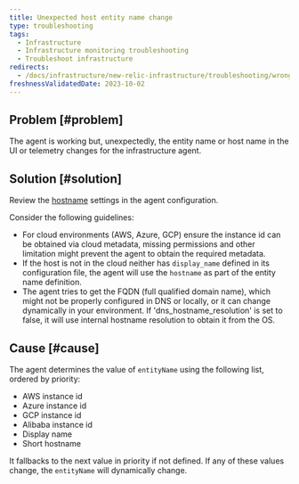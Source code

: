 ```yaml
---
title: Unexpected host entity name change
type: troubleshooting
tags:
  - Infrastructure
  - Infrastructure monitoring troubleshooting
  - Troubleshoot infrastructure
redirects:
  - /docs/infrastructure/new-relic-infrastructure/troubleshooting/wrong-host-name-reported
freshnessValidatedDate: 2023-10-02
---
```


## Problem [#problem]

The agent is working but, unexpectedly, the entity name or host name in the UI or telemetry changes for the infrastructure agent.

## Solution [#solution]

Review the [hostname](/docs/infrastructure/install-infrastructure-agent/configuration/infrastructure-agent-configuration-settings/#hostname-variables) settings in the agent configuration.

Consider the following guidelines:

* For cloud environments (AWS, Azure, GCP) ensure the instance id can be obtained via cloud metadata, missing permissions and other limitation might prevent the agent to obtain the required metadata.
* If the host is not in the cloud neither has `display_name` defined in its configuration file, the agent will use the `hostname` as part of the entity name definition.
* The agent tries to get the FQDN (full qualified domain name), which might not be properly configured in DNS or locally, or it can change dynamically in your environment. If 'dns_hostname_resolution' is set to false, it will use internal hostname resolution to obtain it from the OS.

## Cause [#cause]

The agent determines the value of `entityName` using the following list, ordered by priority:

* AWS instance id
* Azure instance id
* GCP instance id
* Alibaba instance id
* Display name
* Short hostname

It fallbacks to the next value in priority if not defined. If any of these values change, the `entityName` will dynamically change.
